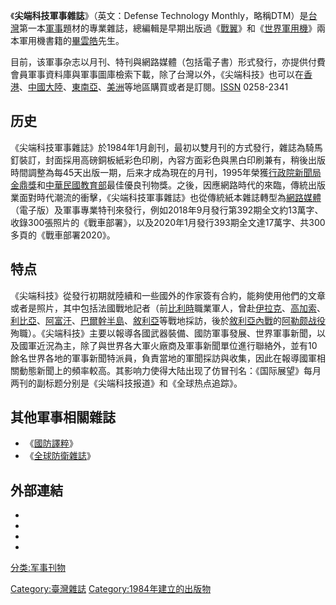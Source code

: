 {{Infobox Newspaper
| name = 尖端科技軍事雜誌
| image = 
| caption = 
| type                = [[雜誌|雜誌]]
| format              = 菊八開（A4）
| publisher           = 
| founder             = [[畢雲皓|畢雲皓]]
| foundation          = 1984年1月
| language            = [[繁體中文|繁體中文]]
| price               = [[新台幣|新台幣]]200元
| headquarters        = {{TWN}}[[台北市|台北市]][[信義區_(臺北市)|信義區]][[信義路_(台北市)|信義路]]五段5號3樓3D08室（[[台北世界貿易中心|台北世界貿易中心]]展覽大樓）
| circulation         = 
| website             = [https://www.dtmdatabase.com/ www.dtmdatabase.com]
| width               = 
| ISSN                = 0258-2341
}}
《'''尖端科技軍事雜誌'''》（英文：Defense Technology Monthly，略稱DTM）是[[台灣|台灣]]第一本[[軍事|軍事]]題材的專業雜誌，總編輯是早期出版過《[[戰翼|戰翼]]》和《[[世界軍用機|世界軍用機]]》兩本軍用機書籍的[[畢雲皓|畢雲皓]]先生。

目前，该軍事杂志以月刊、特刊與網路媒體（包括電子書）形式發行，亦提供付費會員軍事資料庫與軍事圖庫檢索下載，除了台灣以外，《尖端科技》也可以在[[香港|香港]]、[[中國大陸|中國大陸]]、[[東南亞|東南亞]]、[[美洲|美洲]]等地區購買或者是訂閱。[[國際標準期刊號|ISSN]] 0258-2341

==历史==
《尖端科技軍事雜誌》於1984年1月創刊，最初以雙月刊的方式發行，雜誌為騎馬釘裝訂，封面採用高磅銅板紙彩色印刷，內容方面彩色與黑白印刷兼有，稍後出版時間調整為每45天出版一期，后来才成為現在的月刊，1995年榮獲[[行政院新聞局|行政院新聞局]][[金鼎獎|金鼎獎]]和[[中華民國教育部|中華民國教育部]]最佳優良刊物獎。之後，因應網路時代的來臨，傳統出版業面對時代潮流的衝擊，《尖端科技軍事雜誌》也從傳統紙本雜誌轉型為[[網路媒體|網路媒體]]（電子版）及軍事專業特刊來發行，例如2018年9月發行第392期全文約13萬字、收錄300張照片的《戰車部署》，以及2020年1月發行393期全文達17萬字、共300多頁的《戰車部署2020》。

==特点==
《尖端科技》從發行初期就陸續和一些國外的作家簽有合約，能夠使用他們的文章或者是照片，其中包括法國戰地記者{{tsl|fr|Yves Debay|伊什·狄貝|狄貝龍}}（前[[比利時|比利時]]職業軍人，曾赴[[伊拉克|伊拉克]]、[[高加索|高加索]]、[[利比亞|利比亞]]、[[阿富汗|阿富汗]]、[[巴爾幹半島|巴爾幹半島]]、[[敘利亞|敘利亞]]等戰地採訪，後於[[敘利亞內戰|敘利亞內戰]]的[[阿勒颇战役|阿勒颇战役]]殉職）。《尖端科技》主要以報導各國武器裝備、國防軍事發展、世界軍事新聞，以及國軍近況為主，除了與世界各大軍火廠商及軍事新聞單位進行聯絡外，並有10餘名世界各地的軍事新聞特派員，負責當地的軍聞採訪與收集，因此在報導國軍相關動態新聞上的頻率較高。其影响力使得大陆出现了仿冒刊名：《国际展望》每月两刊的副标题分别是《尖端科技报道》和《全球热点追踪》。

== 其他軍事相關雜誌 ==
*《[[國防譯粹|國防譯粹]]》
*《[[全球防衛雜誌|全球防衛雜誌]]》

==外部連結==
*{{Official|https://www.dtmdatabase.com/|name=尖端科技軍事雜誌}}
*{{Facebook|DTMMAG|尖端科技軍事雜誌}}
*{{facebook|DTMDATABASE|尖端軍事資料庫}}
*{{youtube|user=DTMonlineVideo|尖端科技軍事雜誌社}}

[[Category:臺灣雜誌|Category:臺灣雜誌]]
[[Category:1984年建立的出版物|Category:1984年建立的出版物]]
[[分类:军事刊物|分类:军事刊物]]